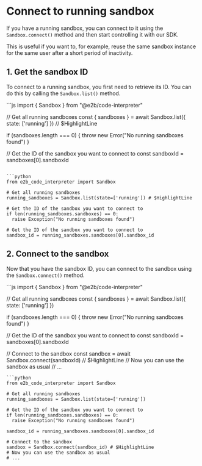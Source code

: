 # Connect to running sandbox

If you have a running sandbox, you can connect to it using the `Sandbox.connect()` method and then start controlling it with our SDK.

This is useful if you want to, for example, reuse the same sandbox instance for the same user after a short period of inactivity.

## 1. Get the sandbox ID
To connect to a running sandbox, you first need to retrieve its ID. You can do this by calling the `Sandbox.list()` method.

<CodeGroup>
```js
import { Sandbox } from "@e2b/code-interpreter"

// Get all running sandboxes
const { sandboxes } = await Sandbox.list({ state: ['running'] }) // $HighlightLine

if (sandboxes.length === 0) {
  throw new Error("No running sandboxes found")
}

// Get the ID of the sandbox you want to connect to
const sandboxId = sandboxes[0].sandboxId
```

```python
from e2b_code_interpreter import Sandbox

# Get all running sandboxes
running_sandboxes = Sandbox.list(state=['running']) # $HighlightLine

# Get the ID of the sandbox you want to connect to
if len(running_sandboxes.sandboxes) == 0:
  raise Exception("No running sandboxes found")

# Get the ID of the sandbox you want to connect to
sandbox_id = running_sandboxes.sandboxes[0].sandbox_id
```
</CodeGroup>

## 2. Connect to the sandbox

Now that you have the sandbox ID, you can connect to the sandbox using the `Sandbox.connect()` method.

<CodeGroup>
```js
import { Sandbox } from "@e2b/code-interpreter"

// Get all running sandboxes
const { sandboxes } = await Sandbox.list({ state: ['running'] })

if (sandboxes.length === 0) {
  throw new Error("No running sandboxes found")
}

// Get the ID of the sandbox you want to connect to
const sandboxId = sandboxes[0].sandboxId

// Connect to the sandbox
const sandbox = await Sandbox.connect(sandboxId) // $HighlightLine
// Now you can use the sandbox as usual
// ...

```
```python
from e2b_code_interpreter import Sandbox

# Get all running sandboxes
running_sandboxes = Sandbox.list(state=['running'])

# Get the ID of the sandbox you want to connect to
if len(running_sandboxes.sandboxes) == 0:
  raise Exception("No running sandboxes found")

sandbox_id = running_sandboxes.sandboxes[0].sandbox_id

# Connect to the sandbox
sandbox = Sandbox.connect(sandbox_id) # $HighlightLine
# Now you can use the sandbox as usual
# ...

```
</CodeGroup>
